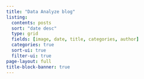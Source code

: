 ```yaml
---
title: "Data Analyze blog"
listing:
  contents: posts
  sort: "date desc"
  type: grid
  fields: [image, date, title, categories, author]
  categories: true
  sort-ui: true
  filter-ui: true
page-layout: full
title-block-banner: true
---
```




